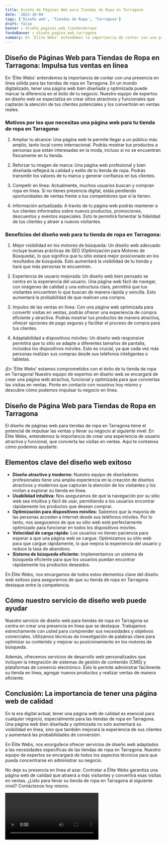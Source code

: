```yaml
---
title: Diseño de Páginas Web para Tiendas de Ropa en Tarragona
date: '2023-10-04'
tags: ['Diseño web', 'Tiendas de Ropa', 'Tarragona']
draft: false
banner : diseño_paginas_web_tiendasderopa
fondoBanner : diseño_pagina_web_tarragona
summary: En 'Élite Webs' entendemos la importancia de contar con una presencia en línea sólida para las tiendas de ropa en Tarragona. En un mundo digitalizado, tener una página web bien diseñada y optimizada puede marcar la diferencia en el éxito de tu negocio. Nuestro equipo de expertos en diseño web se especializa en crear sitios atractivos y funcionales que captarán la atención de tus clientes potenciales y los convertirán en ventas reales.
---
```


## Diseño de Páginas Web para Tiendas de Ropa en Tarragona: Impulsa tus ventas en línea

En 'Élite Webs' entendemos la importancia de contar con una presencia en línea sólida para las tiendas de ropa en Tarragona. En un mundo digitalizado, tener una página web bien diseñada y optimizada puede marcar la diferencia en el éxito de tu negocio. Nuestro equipo de expertos en diseño web se especializa en crear sitios atractivos y funcionales que captarán la atención de tus clientes potenciales y los convertirán en ventas reales.

### Motivos por los que necesitas una página web para tu tienda de ropa en Tarragona:

1. Ampliar tu alcance: Una página web te permite llegar a un público más amplio, tanto local como internacional. Podrás mostrar tus productos a personas que están interesadas en la moda, incluso si no se encuentran físicamente en tu tienda.

2. Reforzar tu imagen de marca: Una página web profesional y bien diseñada reflejará la calidad y estilo de tu tienda de ropa. Podrás transmitir los valores de tu marca y generar confianza en tus clientes.

3. Competir en línea: Actualmente, muchos usuarios buscan y compran ropa en línea. Si no tienes presencia digital, estás perdiendo oportunidades de ventas frente a tus competidores que sí la tienen.

4. Información actualizada: A través de tu página web podrás mantener a tus clientes informados sobre nuevos productos, promociones, descuentos y eventos especiales. Esto te permitirá fomentar la fidelidad de tus clientes y atraer a nuevos visitantes.

### Beneficios del diseño web para tu tienda de ropa en Tarragona:

1. Mejor visibilidad en los motores de búsqueda: Un diseño web adecuado incluye buenas prácticas de SEO (Optimización para Motores de Búsqueda), lo que significa que tu sitio estará mejor posicionado en los resultados de búsqueda. Esto aumentará la visibilidad de tu tienda y hará que más personas te encuentren.

2. Experiencia de usuario mejorada: Un diseño web bien pensado se centra en la experiencia del usuario. Una página web fácil de navegar, con imágenes de calidad y una estructura clara, permitirá que tus visitantes encuentren lo que buscan de manera rápida y sencilla. Esto aumentará la probabilidad de que realicen una compra.

3. Impulso de las ventas en línea: Con una página web optimizada para convertir visitas en ventas, podrás ofrecer una experiencia de compra eficiente y atractiva. Podrás mostrar tus productos de manera atractiva, ofrecer opciones de pago seguras y facilitar el proceso de compra para tus clientes.

4. Adaptabilidad a dispositivos móviles: Un diseño web responsive permitirá que tu sitio se adapte a diferentes tamaños de pantalla, incluidos los dispositivos móviles. Esto es crucial, ya que cada vez más personas realizan sus compras desde sus teléfonos inteligentes o tabletas.

¡En 'Élite Webs' estamos comprometidos con el éxito de tu tienda de ropa en Tarragona! Nuestro equipo de expertos en diseño web se encargará de crear una página web atractiva, funcional y optimizada para que conviertas las visitas en ventas. Ponte en contacto con nosotros hoy mismo y descubre cómo podemos impulsar tu negocio en línea.

<GifSeo />

<Cta />

## Diseño de Página Web para Tiendas de Ropa en Tarragona

El diseño de páginas web para tiendas de ropa en Tarragona tiene el potencial de impulsar las ventas y llevar su negocio al siguiente nivel. En Élite Webs, entendemos la importancia de crear una experiencia de usuario atractiva y funcional, que convierta las visitas en ventas. Aquí te contamos cómo podemos ayudarte:

## Elementos clave del diseño web exitoso

- **Diseño atractivo y moderno:** Nuestro equipo de diseñadores profesionales tiene una amplia experiencia en la creación de diseños atractivos y modernos que capturan la atención de los visitantes y los invitan a explorar su tienda en línea.
- **Usabilidad intuitiva:** Nos aseguramos de que la navegación por su sitio web sea intuitiva y fácil de usar, permitiendo a los usuarios encontrar rápidamente los productos que desean comprar.
- **Optimización para dispositivos móviles:** Sabemos que la mayoría de las personas acceden a Internet desde sus teléfonos móviles. Por lo tanto, nos aseguramos de que su sitio web esté perfectamente optimizado para funcionar en todos los dispositivos móviles.
- **Velocidad de carga rápida:** Los usuarios no tienen paciencia para esperar a que una página web se cargue. Optimizamos su sitio web para que cargue rápidamente, lo que mejora la experiencia del usuario y reduce la tasa de abandono.
- **Sistema de búsqueda eficiente:** Implementamos un sistema de búsqueda eficiente para que los usuarios puedan encontrar rápidamente los productos deseados.

En Élite Webs, nos encargamos de todos estos elementos clave del diseño web exitoso para asegurarnos de que su tienda de ropa en Tarragona destaque entre la competencia.

## Cómo nuestro servicio de diseño web puede ayudar

Nuestro servicio de diseño web para tiendas de ropa en Tarragona se centra en crear una presencia en línea que se destaque. Trabajamos estrechamente con usted para comprender sus necesidades y objetivos comerciales. Utilizamos técnicas de investigación de palabras clave para optimizar su contenido y mejorar su posicionamiento en los motores de búsqueda.

Además, ofrecemos servicios de desarrollo web personalizados que incluyen la integración de sistemas de gestión de contenido (CMS) y plataformas de comercio electrónico. Esto le permite administrar fácilmente su tienda en línea, agregar nuevos productos y realizar ventas de manera eficiente.

## Conclusión: La importancia de tener una página web de calidad

En la era digital actual, tener una página web de calidad es esencial para cualquier negocio, especialmente para las tiendas de ropa en Tarragona. Una página web bien diseñada y optimizada no solo aumentará su visibilidad en línea, sino que también mejorará la experiencia de sus clientes y aumentará las probabilidades de conversión.

En Élite Webs, nos enorgullece ofrecer servicios de diseño web adaptados a las necesidades específicas de las tiendas de ropa en Tarragona. Nuestro equipo de expertos se encargará de todos los aspectos técnicos para que pueda concentrarse en administrar su negocio.

No deje su presencia en línea al azar. Contratar a Élite Webs garantiza una página web de calidad que atraerá a más visitantes y convertirá esas visitas en ventas. ¿Listo para llevar su tienda de ropa en Tarragona al siguiente nivel? Contáctenos hoy mismo.

<Video />

<CtaBot job='Tiendas de Ropa' city='Tarragona'/>

<Gmaps query='Tarragona+españa+maps' />